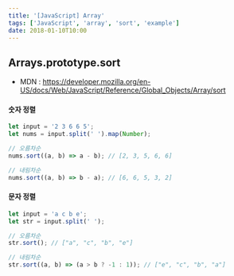 ```yaml
---
title: '[JavaScript] Array'
tags: ['JavaScript', 'array', 'sort', 'example']
date: 2018-01-10T10:00
---
```


<!--truncate-->

## Arrays.prototype.sort

- MDN : https://developer.mozilla.org/en-US/docs/Web/JavaScript/Reference/Global_Objects/Array/sort

#### 숫자 정렬

```javascript
let input = '2 3 6 6 5';
let nums = input.split(' ').map(Number);

// 오름차순
nums.sort((a, b) => a - b); // [2, 3, 5, 6, 6]

// 내림차순
nums.sort((a, b) => b - a); // [6, 6, 5, 3, 2]
```

#### 문자 정렬

```javascript
let input = 'a c b e';
let str = input.split(' ');

// 오름차순
str.sort(); // ["a", "c", "b", "e"]

// 내림차순
str.sort((a, b) => (a > b ? -1 : 1)); // ["e", "c", "b", "a"]
```
